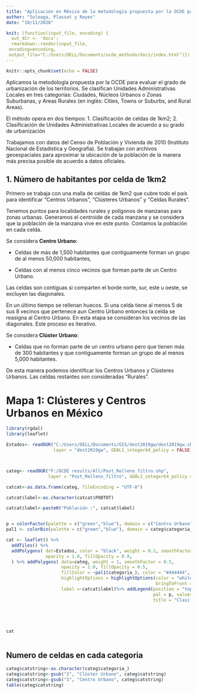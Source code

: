 ```yaml
---
title: "Aplicación en México de la metodología propuesta por la OCDE para evaluar el grado de urbanización de los territorios"
author: "Soloaga, Plassot y Reyes"
date: "10/11/2020"

knit: (function(input_file, encoding) {
  out_dir <- 'docs';
  rmarkdown::render(input_file,
 encoding=encoding,
 output_file="C:/Users/DELL/Documents/ocde_methodo/docs/index.html")})
---
```

 
 
```r
knitr::opts_chunk$set(echo = FALSE) 
```

Aplicamos la metodología propuesta por la OCDE para evaluar el grado de urbanización de los territorios. Se clasifican Unidades Administrativas Locales en tres categorías: Ciudades, Núcleos Urbanos o  Zonas Suburbanas, y Areas Rurales (en inglés: Cities, Towns or Suburbs, and Rural Areas).

El método opera en dos tiempos: 1. Clasificación de celdas de 1km2; 2. Clasificación de Unidades Administrativas Locales de acuerdo a su grado de urbanización

Trabajamos con datos del Censo de Población y Vivienda de 2010 (Instituto Nacional de Estadística y Geografía). Se trabajan con archivos geoespaciales para aproximar la ubicación de la población de la manera más precisa posible de acuerdo a datos oficiales. 

## 1. Número de habitantes por celda de 1km2

Primero se trabaja con una malla de celdas de 1km2 que cubre todo el país para identificar “Centros Urbanos”, “Clústeres Urbanos” y “Celdas Rurales”. 

Tenemos puntos para localidades rurales y polígonos de manzanas para zonas urbanas. Generamos el centroide de cada manzana y se considera que la población de la manzana vive en este punto. Contamos la población en cada celda.

Se considera **Centro Urbano**:

- Celdas de más de 1,500 habitantes que contiguamente forman un grupo de al menos 50,000 habitantes,

- Celdas con al menos cinco vecinos que forman parte de un Centro Urbano.

Las celdas son contiguas si comparten el borde norte, sur, este u oeste, se excluyen las diagonales.

En un último tiempo se rellenan huecos. Si una celda tiene al menos 5 de sus 8 vecinos que pertenece aun Centro Urbano entonces la celda se reasigna al Centro Urbano. En esta etapa se consideran los vecinos de las diagonales. Este proceso es iterativo.

Se considera **Clúster Urbano**: 

-  Celdas que no forman parte de un centro urbano pero que tienen más de 300 habitantes y que contiguamente forman un grupo de al menos 5,000 habitantes. 

De esta manera podemos identificar los Centros Urbanos y Clústeres Urbanos. Las celdas restantes son consideradas “Rurales”.


# Mapa 1: Clústeres y Centros Urbanos en México 
 
```r


library(rgdal)
library(leaflet)

Estados<- readOGR("C:/Users/DELL/Documents/GIS/dest2019gw/dest2019gw.shp",
                  layer = "dest2019gw", GDAL1_integer64_policy = FALSE)



categ<- readOGR("F:/OCDE results/All/Post_Relleno_filtro.shp",
                layer = "Post_Relleno_filtro", GDAL1_integer64_policy = FALSE)

catcat<-as.data.frame(categ, fileEncoding = "UTF-8")

catcat$label<-as.character(catcat$POBTOT)

catcat$label<-paste0("Población :", catcat$label)


p = colorFactor(palette = c("green","blue"), domain = c("Centro Urbano","Clúster Urbano"),ordered = T)
pal1 <- colorBin(palette = c("green","blue"), domain = categ$categoria_, bins = 3)

cat <- leaflet() %>%
  addTiles() %>%
  addPolygons( dat=Estados, color = "black", weight = 0.2, smoothFactor = 0.5,
               opacity = 1.0, fillOpacity = 0.0,
  ) %>% addPolygons( data=categ, weight = 1, smoothFactor = 0.5,
                     opacity = 1.0, fillOpacity = 0.5,
                     fillColor = ~pal1(categoria_), color = "#444444",
                     highlightOptions = highlightOptions(color = "white", weight = 2,
                                                         bringToFront = TRUE), 
                     label =~catcat$label)%>% addLegend(position = "topright",
                                                        pal = p, values = c("Centro Urbano","Clúster Urbano"),
                                                        title = "Clasificación de celdas")



 

```



```r

cat 
  
```

## Numero de celdas en cada categoria 
```r

categ$catstring<-as.character(categ$categoria_)
categ$catstring<-gsub("2", "Clúster Urbano", categ$catstring)
categ$catstring<-gsub("1", "Centro Urbano", categ$catstring)
table(categ$catstring)

```

